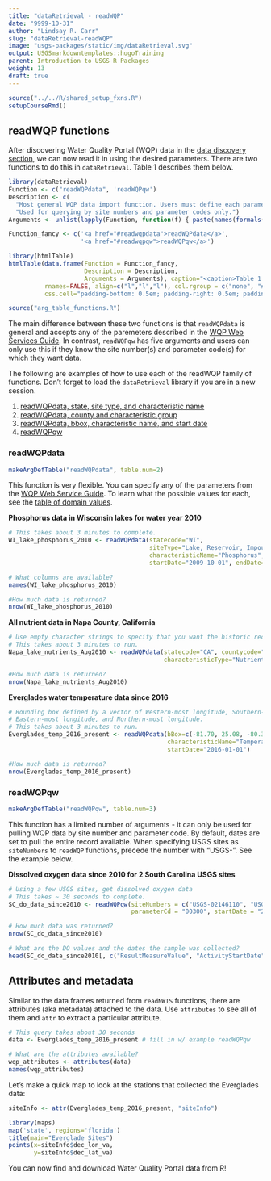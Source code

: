 ```yaml
---
title: "dataRetrieval - readWQP"
date: "9999-10-31"
author: "Lindsay R. Carr"
slug: "dataRetrieval-readWQP"
image: "usgs-packages/static/img/dataRetrieval.svg"
output: USGSmarkdowntemplates::hugoTraining
parent: Introduction to USGS R Packages
weight: 13
draft: true
---
```


```r
source("../../R/shared_setup_fxns.R")
setupCourseRmd()
```

## readWQP functions

After discovering Water Quality Portal (WQP) data in the [data discovery section](/dataRetrieval-discovery), we can now read it in using the desired parameters. There are two functions to do this in `dataRetrieval`. Table 1 describes them below. 

```r
library(dataRetrieval)
Function <- c("readWQPdata", 'readWQPqw')
Description <- c(
  "Most general WQP data import function. Users must define each parameter.",
  "Used for querying by site numbers and parameter codes only.")
Arguments <- unlist(lapply(Function, function(f) { paste(names(formals(f)), collapse = ", ") }))

Function_fancy <- c('<a href="#readwqpdata">readWQPdata</a>', 
                    '<a href="#readwqpqw">readWQPqw</a>')

library(htmlTable)
htmlTable(data.frame(Function = Function_fancy, 
                     Description = Description, 
                     Arguments = Arguments), caption="<caption>Table 1. readWQP function definitions</caption>",
          rnames=FALSE, align=c("l","l","l"), col.rgroup = c("none", "#F7F7F7"), 
          css.cell="padding-bottom: 0.5em; padding-right: 0.5em; padding-top: 0.5em;")

source("arg_table_functions.R")
```

\html{<br>}

The main difference between these two functions is that `readWQPdata` is general and accepts any of the paremeters described in the [WQP Web Services Guide](https://www.waterqualitydata.us/webservices_documentation/#WQPWebServicesGuide-Submitting). In contrast, `readWQPqw` has five arguments and users can only use this if they know the site number(s) and parameter code(s) for which they want data.

The following are examples of how to use each of the readWQP family of functions. Don't forget to load the `dataRetrieval` library if you are in a new session.

1. [readWQPdata, state, site type, and characteristic name](#readwqpdata-state)
2. [readWQPdata, county and characteristic group](#readwqpdata-county)
3. [readWQPdata, bbox, characteristic name, and start date](#readwqpdata-bbox)
4. [readWQPqw](#readwqpqw)

### readWQPdata

```r
makeArgDefTable("readWQPdata", table.num=2)
```

This function is very flexible. You can specify any of the parameters from the [WQP Web Service Guide](https://www.waterqualitydata.us/webservices_documentation/#WQPWebServicesGuide-Submitting). To learn what the possible values for each, see the [table of domain values](https://www.waterqualitydata.us/webservices_documentation/#WQPWebServicesGuide-Domain).

<a name="readwqpdata-state"></a>

**Phosphorus data in Wisconsin lakes for water year 2010**

```r
# This takes about 3 minutes to complete.
WI_lake_phosphorus_2010 <- readWQPdata(statecode="WI", 
                                       siteType="Lake, Reservoir, Impoundment", 
                                       characteristicName="Phosphorus", 
                                       startDate="2009-10-01", endDate="2010-09-30")

# What columns are available?
names(WI_lake_phosphorus_2010)

#How much data is returned?
nrow(WI_lake_phosphorus_2010)
```

<a name="readwqpdata-county"></a>

**All nutrient data in Napa County, California**

```r
# Use empty character strings to specify that you want the historic record.
# This takes about 3 minutes to run.
Napa_lake_nutrients_Aug2010 <- readWQPdata(statecode="CA", countycode="055", 
                                           characteristicType="Nutrient")

#How much data is returned?
nrow(Napa_lake_nutrients_Aug2010)
```

<a name="readwqpdata-bbox"></a>

**Everglades water temperature data since 2016**

```r
# Bounding box defined by a vector of Western-most longitude, Southern-most latitude, 
# Eastern-most longitude, and Northern-most longitude.
# This takes about 3 minutes to run.
Everglades_temp_2016_present <- readWQPdata(bBox=c(-81.70, 25.08, -80.30, 26.51),  
                                            characteristicName="Temperature, water",
                                            startDate="2016-01-01")

#How much data is returned?
nrow(Everglades_temp_2016_present)
```

### readWQPqw

```r
makeArgDefTable("readWQPqw", table.num=3)
```

This function has a limited number of arguments - it can only be used for pulling WQP data by site number and parameter code. By default, dates are set to pull the entire record available. When specifying USGS sites as `siteNumbers` to `readWQP` functions, precede the number with "USGS-". See the example below.

<a name="readwqpqw"></a>

**Dissolved oxygen data since 2010 for 2 South Carolina USGS sites**

```r
# Using a few USGS sites, get dissolved oxygen data
# This takes ~ 30 seconds to complete.
SC_do_data_since2010 <- readWQPqw(siteNumbers = c("USGS-02146110", "USGS-325427080014600"),
                                  parameterCd = "00300", startDate = "2010-01-01")

# How much data was returned?
nrow(SC_do_data_since2010)

# What are the DO values and the dates the sample was collected?
head(SC_do_data_since2010[, c("ResultMeasureValue", "ActivityStartDate")])
```

## Attributes and metadata

Similar to the data frames returned from `readNWIS` functions, there are attributes (aka metadata) attached to the data. Use `attributes` to see all of them and `attr` to extract a particular attribute.

```r
# This query takes about 30 seconds
data <- Everglades_temp_2016_present # fill in w/ example readWQPqw

# What are the attributes available?
wqp_attributes <- attributes(data)
names(wqp_attributes)

```

Let's make a quick map to look at the stations that collected the Everglades data:

```r
siteInfo <- attr(Everglades_temp_2016_present, "siteInfo")

library(maps)
map('state', regions='florida')
title(main="Everglade Sites")
points(x=siteInfo$dec_lon_va, 
       y=siteInfo$dec_lat_va)

```

You can now find and download Water Quality Portal data from R! 

